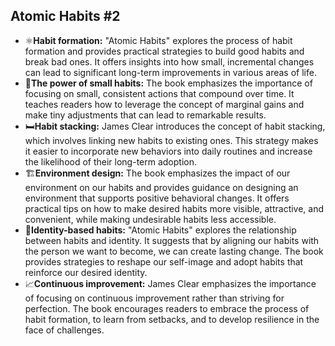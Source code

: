 ## Atomic Habits #2

- ⚛️**Habit formation:** "Atomic Habits" explores the process of habit formation and provides practical strategies to build good habits and break bad ones. It offers insights into how small, incremental changes can lead to significant long-term improvements in various areas of life.
- 💪**The power of small habits:** The book emphasizes the importance of focusing on small, consistent actions that compound over time. It teaches readers how to leverage the concept of marginal gains and make tiny adjustments that can lead to remarkable results.
- 🛏️**Habit stacking:** James Clear introduces the concept of habit stacking, which involves linking new habits to existing ones. This strategy makes it easier to incorporate new behaviors into daily routines and increase the likelihood of their long-term adoption.
- 🏗️**Environment design:** The book emphasizes the impact of our environment on our habits and provides guidance on designing an environment that supports positive behavioral changes. It offers practical tips on how to make desired habits more visible, attractive, and convenient, while making undesirable habits less accessible.
- 🤠**Identity-based habits:** "Atomic Habits" explores the relationship between habits and identity. It suggests that by aligning our habits with the person we want to become, we can create lasting change. The book provides strategies to reshape our self-image and adopt habits that reinforce our desired identity.
- 📈**Continuous improvement:** James Clear emphasizes the importance of focusing on continuous improvement rather than striving for perfection. The book encourages readers to embrace the process of habit formation, to learn from setbacks, and to develop resilience in the face of challenges.
